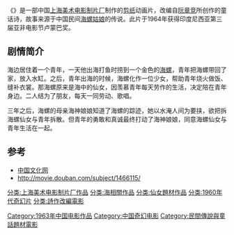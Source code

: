 {{Infobox Film
|片名          = {{PAGENAMEBASE}}
|其他名称      = 
|图像          = 
|图像说明      = 
|导演          = [[万古蟾|万古蟾]]
|监制          = 
|制片          = 
|编剧          = [[包蕾|包蕾]]
|剧本          = 
|故事          = 
|原著          = [[阮章竞|阮章竞]]
|旁白          = 
|统筹          = 
|主演          = 
|分级          = 
|副标题        = 
|主题曲        = 
|片头曲        = 
|片尾曲        = 
|配乐          = 
|摄影          = [[王世荣|王世荣]]
|剪辑          = 
|制片商        = [[上海美术电影制片厂|上海美术电影制片厂]]
|发行商        = 
|上映日期      = 1963年
|发行日期      = 
|片长          = 35分钟
|产地          = {{CHNML}}
|语言          = [[汉语普通话|汉语普通话]]
|官方网站      = 
|预算          = 
|票房          = 
|前集          = 
|续集          = 
|中国大陆片名  = 
|香港片名      = 
|澳门片名      = 
|台湾片名      = 
|新马片名      = 
|sarft_id    = <!-- 公映许可号码 -->
|amg_id      = <!-- AMG（All Media Guide）ID -->
|imdb_id     = <!-- IMDB（互联网电影数据库）ID -->
}}
《'''{{PAGENAMEBASE}}'''》是一部中国[[上海美术电影制片厂|上海美术电影制片厂]]制作的[[剪纸|剪纸]]动画片，改编自[[阮章竞|阮章竞]]所创作的童话诗，故事来源于中国民间[[海螺姑娘|海螺姑娘]]的传说。此片于1964年获得印度尼西亚第三届亚非电影节卢蒙巴奖。

==剧情简介==
海边居住着一个青年，一天他出海打鱼时捞到一个金色的[[海螺|海螺]]，青年把海螺带回了家，放入水缸。之后，青年出海的时候，海螺化作一位少女，帮助青年烧火做饭、缝补衣裳。那海螺原来是海中的仙女，因羡慕青年每天劳作的生活，决定陪在青年身边。二人结为了朋友，每天一同劳动、歌唱。

三年之后，海螺的母亲海神娘娘知道了海螺的踪迹，她以水淹人间为要挟，欲把拆海螺仙女与青年拆散。但青年的勇敢和真诚最终打动了海神娘娘，同意海螺仙女与青年生活在一起。

==参考==
*[http://www.chinaculture.org/gb/cn_zgwh/2004-06/28/content_50561.htm 中国文化网] {{Wayback|url=http://www.chinaculture.org/gb/cn_zgwh/2004-06/28/content_50561.htm |date=20081120222500 }}
*http://movie.douban.com/subject/1466115/ {{Wayback|url=http://movie.douban.com/subject/1466115/ |date=20130514231852 }}

{{上海美术电影制片厂1960年代作品}}

[[Category:1963年中国电影作品|Category:1963年中国电影作品]]
[[分类:上海美术电影制片厂作品|分类:上海美术电影制片厂作品]]
[[分类:海相關作品|分类:海相關作品]]
[[分类:仙女題材作品|分类:仙女題材作品]]
[[分类:1960年代奇幻片|分类:1960年代奇幻片]]
[[Category:中国奇幻电影|Category:中国奇幻电影]]
[[分类:詩作改編電影|分类:詩作改編電影]]
[[Category:民間傳說與童話題材電影|Category:民間傳說與童話題材電影]]